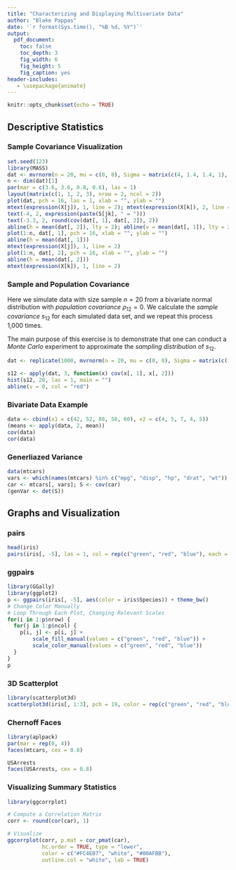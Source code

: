 ---
title: "Characterizing and Displaying Multivariate Data"
author: "Blake Pappas"
date: '`r format(Sys.time(), "%B %d, %Y")`'
output:
  pdf_document:
    toc: false
    toc_depth: 3
    fig_width: 6
    fig_height: 5
    fig_caption: yes
header-includes:
   - \usepackage{animate}
---

```{r setup, include = FALSE}
knitr::opts_chunk$set(echo = TRUE)
```

## Descriptive Statistics

### Sample Covariance Visualization

```{r}
set.seed(123)
library(MASS)
dat <- mvrnorm(n = 20, mu = c(0, 0), Sigma = matrix(c(4, 1.4, 1.4, 1), 2))
n <- dim(dat)[1]
par(mar = c(3.6, 3.6, 0.8, 0.6), las = 1)
layout(matrix(c(1, 1, 2, 3), nrow = 2, ncol = 2))
plot(dat, pch = 16, las = 1, xlab = "", ylab = "")
mtext(expression(X[j]), 1, line = 2); mtext(expression(X[k]), 2, line = 2)
text(-4, 2, expression(paste(S[jk], " = ")))
text(-3.3, 2, round(cov(dat[, 1], dat[, 2]), 2))
abline(h = mean(dat[, 2]), lty = 2); abline(v = mean(dat[, 1]), lty = 2)
plot(1:n, dat[, 1], pch = 16, xlab = "", ylab = "")
abline(h = mean(dat[, 1]))
mtext(expression(X[j]), 1, line = 2)
plot(1:n, dat[, 2], pch = 16, xlab = "", ylab = "")
abline(h = mean(dat[, 2]))
mtext(expression(X[k]), 1, line = 2)
```

### Sample and Population Covariance

Here we simulate data with size sample $n = 20$ from a bivariate normal distribution with *population covariance* $\rho_{12} = 0$.
We calculate the *sample covariance* $s_{12}$ for each simulated data set, and we repeat this process 1,000 times. 

The main purpose of this exercise is to demonstrate that one can conduct a *Monte Carlo* experiment to approximate the *sampling distribution* of $s_{12}$. 

```{r}
dat <- replicate(1000, mvrnorm(n = 20, mu = c(0, 0), Sigma = matrix(c(1, 0, 0, 1), 2)))

s12 <- apply(dat, 3, function(x) cov(x[, 1], x[, 2]))
hist(s12, 20, las = 1, main = "")
abline(v = 0, col = "red")
```

### Bivariate Data Example

```{r}
data <- cbind(x1 = c(42, 52, 88, 58, 60), x2 = c(4, 5, 7, 4, 5))
(means <- apply(data, 2, mean))
cov(data)
cor(data)
```

### Generliazed Variance

```{r}
data(mtcars)
vars <- which(names(mtcars) %in% c("mpg", "disp", "hp", "drat", "wt"))
car <- mtcars[, vars]; S <- cov(car)
(genVar <- det(S))
```


## Graphs and Visualization

### pairs

```{r}
head(iris)
pairs(iris[, -5], las = 1, col = rep(c("green", "red", "blue"), each = 50), cex = 0.8)
```

### ggpairs

```{r, warning = FALSE}
library(GGally)
library(ggplot2)
p <- ggpairs(iris[, -5], aes(color = iris$Species)) + theme_bw()
# Change Color Manually
# Loop Through Each Plot, Changing Relevant Scales
for(i in 1:p$nrow) {
  for(j in 1:p$ncol) {
    p[i, j] <- p[i, j] + 
        scale_fill_manual(values = c("green", "red", "blue")) +
        scale_color_manual(values = c("green", "red", "blue"))  
  }
}
p
```

### 3D Scatterplot

```{r}
library(scatterplot3d)
scatterplot3d(iris[, 1:3], pch = 19, color = rep(c("green", "red", "blue"), each = 50), grid = TRUE, box = FALSE, mar = c(3, 3, 0.5, 3))
```


### Chernoff Faces

```{r, warning = FALSE}
library(aplpack)
par(mar = rep(0, 4))
faces(mtcars, cex = 0.8)

USArrests
faces(USArrests, cex = 0.8)
```

### Visualizing Summary Statistics

```{r}
library(ggcorrplot)

# Compute a Correlation Matrix
corr <- round(cor(car), 1)

# Visualize
ggcorrplot(corr, p.mat = cor_pmat(car),
           hc.order = TRUE, type = "lower",
           color = c("#FC4E07", "white", "#00AFBB"),
           outline.col = "white", lab = TRUE)
```